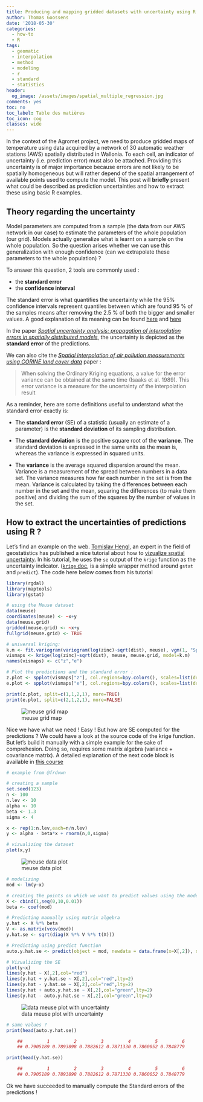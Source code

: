 ```yaml
---
title: Producing and mapping gridded datasets with uncertainty using R
author: Thomas Goossens
date: '2018-05-30'
categories:
  - how-to
  - R
tags:
  - geomatic
  - interpolation
  - method
  - modeling
  - r
  - standard
  - statistics
header:
  og_image: /assets/images/spatial_multiple_regression.jpg
comments: yes
toc: no
toc_label: Table des matières
toc_icon: cog
classes: wide
---
```


In the context of the Agromet project, we need to produce gridded maps of temperature using data acquired by a network of 30 automatic weather stations (AWS) spatially distributed in Wallonia. To each cell, an indicator of uncertainty (i.e. prediction error) must also be attached. Providing this uncertainty is of major importance because errors are not likely to be spatially homogeneous but will rather depend of the spatial arrangement of available points used to compute the model. This post will __briefly__ present what could be described as prediction uncertainties and how to extract these using basic R examples.

Theory regarding the uncertainty
--------------------------------

Model parameters are computed from a sample (the data from our AWS network in our case) to estimate the parameters of the whole population (our grid). Models actually generalize what is learnt on a sample on the whole population. So the question arises whether we can use this generalization with enough confidence (can we extrapolate these parameters to the whole population) ?

To answer this question, 2 tools are commonly used :  

* the **standard error**  
* the **confidence interval**

The standard error is what quantifies the uncertainty while the 95% confidence intervals represent quantiles between which are found 95 % of the samples means after removing the 2.5 % of both the bigger and smaller values. A good explanation of its meaning can be found [here](https://www.mathsisfun.com/data/confidence-interval.html) and [here](https://www.thoughtco.com/what-is-a-confidence-interval-3126415)

In the paper [*Spatial uncertainty analysis: propagation of interpolation errors in spatially distributed models*](https://www.sciencedirect.com/science/article/pii/0304380095001913), the uncertainty is depicted as the **standard error** of the predictions.

We can also cite the [*Spatial interpolation of air pollution measurements using CORINE land cover data*](http://www.irceline.be/~celinair/rio/rio_corine.pdf) paper :

>When solving the Ordinary Kriging equations, a value for the error variance can be obtained at the same time (Isaaks et al. 1989). This error variance is a measure for the uncertainty of the interpolation result

As a reminder, here are some definitions useful to understand what the standard error exactly is:

*   The **standard error** (SE) of a statistic (usually an estimate of a parameter) is the **standard deviation** of its sampling distribution.

*   The **standard deviation** is the positive square root of the **variance**. The standard deviation is expressed in the same units as the mean is, whereas the variance is expressed in squared units.

*   The **variance** is the average squared dispersion around the mean. Variance is a measurement of the spread between numbers in a data set. The variance measures how far each number in the set is from the mean. Variance is calculated by taking the differences between each number in the set and the mean, squaring the differences (to make them positive) and dividing the sum of the squares by the number of values in the set.

How to extract the uncertainties of predictions using R ?
---------------------------------------------------------

Let's find an example on the web. [Tomislav Hengl](https://scholar.google.com/citations?user=2oYU7S8AAAAJ&hl=en), an expert in the field of geostatistics has published a nice tutorial about how to [vizualize spatial uncertainty](http://spatial-analyst.net/wiki/index.php/Uncertainty_visualization#Visualization_of_uncertainty_using_whitening_in_R). In his tutorial, he uses the `se` output of the `krige` function as the uncertainty indicator. ([`krige` doc](https://www.rdocumentation.org/packages/gstat/versions/1.1-6/topics/krige), is a simple wrapper method around `gstat` and `predict`). The code here below comes from his tutorial

``` r
library(rgdal)
library(maptools)
library(gstat)

# using the Meuse dataset
data(meuse)
coordinates(meuse) <- ~x+y
data(meuse.grid)
gridded(meuse.grid) <- ~x+y
fullgrid(meuse.grid) <- TRUE

# universal kriging:
k.m <- fit.variogram(variogram(log(zinc)~sqrt(dist), meuse), vgm(1, "Sph", 300, 1))
vismaps <- krige(log(zinc)~sqrt(dist), meuse, meuse.grid, model=k.m)
names(vismaps) <- c("z","e")

# Plot the predictions and the standard error :
z.plot <- spplot(vismaps["z"], col.regions=bpy.colors(), scales=list(draw=TRUE), sp.layout=list("sp.points", pch="+", col="black", meuse))
e.plot <- spplot(vismaps["e"], col.regions=bpy.colors(), scales=list(draw=TRUE))

print(z.plot, split=c(1,1,2,1), more=TRUE)
print(e.plot, split=c(2,1,2,1), more=FALSE)
```

![meuse grid map](/post/2018-04-26-gridded-uncertainty_files/meuse_grid_uncertainty.png)

Nice we have what we need ! Easy ! But how are SE computed for the predictions ? We could have a look at the source code of the krige function. But let's build it manually with a simple example for the sake of comprehesion. Doing so, requires some matrix algebra (variance + covariance matrix). A detailed explanation of the next code block is available in [this course](http://www.cra.wallonie.be/wp/wp-content/uploads/2016/12/Formation_Stats_3_1_GLM.pdf)

``` r
# example from @frdvwn

# creating a sample
set.seed(123)
n <- 100
n.lev <- 10
alpha <- 10
beta <- 1.3
sigma <- 4

x <- rep(1:n.lev,each=n/n.lev)
y <- alpha - beta*x + rnorm(n,0,sigma)

# vizualizing the dataset
plot(x,y)
```

![meuse data plot](/post/2018-04-26-gridded-uncertainty_files/data_meuse_uncertainty.png)

``` r
# modelizing
mod <- lm(y~x)

# creating the points on which we want to predict values using the model equation
X <- cbind(1,seq(0,10,0.01))
beta <- coef(mod)

# Predicting manually using matrix algebra
y.hat <- X %*% beta
V <- as.matrix(vcov(mod))
y.hat.se <- sqrt(diag(X %*% V %*% t(X)))

# Predicting using predict function
auto.y.hat.se <- predict(object = mod, newdata = data.frame(x=X[,2]), se.fit=TRUE)$se.fit

# Vizualizing the SE
plot(y~x)
lines(y.hat ~ X[,2],col="red")
lines(y.hat + y.hat.se ~ X[,2],col="red",lty=2)
lines(y.hat - y.hat.se ~ X[,2],col="red",lty=2)
lines(y.hat + auto.y.hat.se ~ X[,2],col="green",lty=2)
lines(y.hat - auto.y.hat.se ~ X[,2],col="green",lty=2)
```

![data meuse plot with uncertainty](/post/2018-04-26-gridded-uncertainty_files/data_meuse_uncertainty_model.png)

``` r
# same values ? 
print(head(auto.y.hat.se))

    ##         1         2         3         4         5         6 
    ## 0.7905189 0.7893898 0.7882612 0.7871330 0.7860052 0.7848779

print(head(y.hat.se))

    ##         1         2         3         4         5         6 
    ## 0.7905189 0.7893898 0.7882612 0.7871330 0.7860052 0.7848779

```
Ok we have succeeded to manually compute the Standard errors of the predictions !


